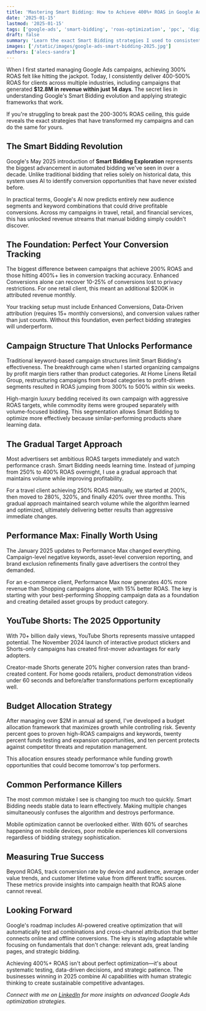 ```yaml
---
title: 'Mastering Smart Bidding: How to Achieve 400%+ ROAS in Google Ads (2025)'
date: '2025-01-15'
lastmod: '2025-01-15'
tags: ['google-ads', 'smart-bidding', 'roas-optimization', 'ppc', 'digital-marketing']
draft: false
summary: 'Learn the exact Smart Bidding strategies I used to consistently deliver 400-500% ROAS and generate $12.8M in revenue. A practical guide for 2025 with real frameworks and proven techniques.'
images: ['/static/images/google-ads-smart-bidding-2025.jpg']
authors: ['alecs-sandra']
---
```


When I first started managing Google Ads campaigns, achieving 300% ROAS felt like hitting the jackpot. Today, I consistently deliver 400-500% ROAS for clients across multiple industries, including campaigns that generated **$12.8M in revenue within just 14 days**. The secret lies in understanding Google's Smart Bidding evolution and applying strategic frameworks that work.

If you're struggling to break past the 200-300% ROAS ceiling, this guide reveals the exact strategies that have transformed my campaigns and can do the same for yours.

## The Smart Bidding Revolution

Google's May 2025 introduction of **Smart Bidding Exploration** represents the biggest advancement in automated bidding we've seen in over a decade. Unlike traditional bidding that relies solely on historical data, this system uses AI to identify conversion opportunities that have never existed before.

In practical terms, Google's AI now predicts entirely new audience segments and keyword combinations that could drive profitable conversions. Across my campaigns in travel, retail, and financial services, this has unlocked revenue streams that manual bidding simply couldn't discover.

## The Foundation: Perfect Your Conversion Tracking

The biggest difference between campaigns that achieve 200% ROAS and those hitting 400%+ lies in conversion tracking accuracy. Enhanced Conversions alone can recover 10-25% of conversions lost to privacy restrictions. For one retail client, this meant an additional $200K in attributed revenue monthly.

Your tracking setup must include Enhanced Conversions, Data-Driven attribution (requires 15+ monthly conversions), and conversion values rather than just counts. Without this foundation, even perfect bidding strategies will underperform.

## Campaign Structure That Unlocks Performance

Traditional keyword-based campaign structures limit Smart Bidding's effectiveness. The breakthrough came when I started organizing campaigns by profit margin tiers rather than product categories. At Home Linens Retail Group, restructuring campaigns from broad categories to profit-driven segments resulted in ROAS jumping from 300% to 500% within six weeks.

High-margin luxury bedding received its own campaign with aggressive ROAS targets, while commodity items were grouped separately with volume-focused bidding. This segmentation allows Smart Bidding to optimize more effectively because similar-performing products share learning data.

## The Gradual Target Approach

Most advertisers set ambitious ROAS targets immediately and watch performance crash. Smart Bidding needs learning time. Instead of jumping from 250% to 400% ROAS overnight, I use a gradual approach that maintains volume while improving profitability.

For a travel client achieving 250% ROAS manually, we started at 200%, then moved to 280%, 320%, and finally 420% over three months. This gradual approach maintained search volume while the algorithm learned and optimized, ultimately delivering better results than aggressive immediate changes.

## Performance Max: Finally Worth Using

The January 2025 updates to Performance Max changed everything. Campaign-level negative keywords, asset-level conversion reporting, and brand exclusion refinements finally gave advertisers the control they demanded.

For an e-commerce client, Performance Max now generates 40% more revenue than Shopping campaigns alone, with 15% better ROAS. The key is starting with your best-performing Shopping campaign data as a foundation and creating detailed asset groups by product category.

## YouTube Shorts: The 2025 Opportunity

With 70+ billion daily views, YouTube Shorts represents massive untapped potential. The November 2024 launch of interactive product stickers and Shorts-only campaigns has created first-mover advantages for early adopters.

Creator-made Shorts generate 20% higher conversion rates than brand-created content. For home goods retailers, product demonstration videos under 60 seconds and before/after transformations perform exceptionally well.

## Budget Allocation Strategy

After managing over $2M in annual ad spend, I've developed a budget allocation framework that maximizes growth while controlling risk. Seventy percent goes to proven high-ROAS campaigns and keywords, twenty percent funds testing and expansion opportunities, and ten percent protects against competitor threats and reputation management.

This allocation ensures steady performance while funding growth opportunities that could become tomorrow's top performers.

## Common Performance Killers

The most common mistake I see is changing too much too quickly. Smart Bidding needs stable data to learn effectively. Making multiple changes simultaneously confuses the algorithm and destroys performance.

Mobile optimization cannot be overlooked either. With 60% of searches happening on mobile devices, poor mobile experiences kill conversions regardless of bidding strategy sophistication.

## Measuring True Success

Beyond ROAS, track conversion rate by device and audience, average order value trends, and customer lifetime value from different traffic sources. These metrics provide insights into campaign health that ROAS alone cannot reveal.

## Looking Forward

Google's roadmap includes AI-powered creative optimization that will automatically test ad combinations and cross-channel attribution that better connects online and offline conversions. The key is staying adaptable while focusing on fundamentals that don't change: relevant ads, great landing pages, and strategic bidding.

Achieving 400%+ ROAS isn't about perfect optimization—it's about systematic testing, data-driven decisions, and strategic patience. The businesses winning in 2025 combine AI capabilities with human strategic thinking to create sustainable competitive advantages.

*Connect with me on [LinkedIn](https://www.linkedin.com/in/alecssandra) for more insights on advanced Google Ads optimization strategies.*